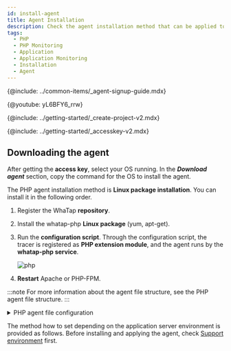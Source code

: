 ```yaml
---
id: install-agent
title: Agent Installation
description: Check the agent installation method that can be applied to the application server that runs in the PHP environment.
tags:
  - PHP
  - PHP Monitoring
  - Application
  - Application Monitoring
  - Installation
  - Agent
---
```



{@include: ../common-items/_agent-signup-guide.mdx}

{@youtube: yL6BFY6_rrw}

{@include: ../getting-started/_create-project-v2.mdx}

{@include: ../getting-started/_accesskey-v2.mdx}

## Downloading the agent

After getting the **access key**, select your OS running. In the **_Download agent_** section, copy the command for the OS to install the agent.

The PHP agent installation method is **Linux package installation**. You can install it in the following order.

1.  Register the WhaTap **repository**.

2.  Install the whatap-php **Linux package** (yum, apt-get).

3.  Run the **configuration script**. Through the configuration script, the tracer is registered as **PHP extension module**, and the agent runs by the **whatap-php service**.

    ![php](https://img.whatap.io/media/images/php.png)

4.  **Restart** Apache or PHP-FPM.

<!-- 상단 트레이서 등록 안내 개요 페이지로 옮길지 고민 -->

:::note
For more information about the agent file structure, see the PHP agent file structure.
:::

<details>
<summary>PHP agent file configuration</summary>

The PHP agent file consists of the tracer that extracts data for application monitoring and transfers the data to the WhaTap collection server, the agent that transfers the collected data to the server, and the installation script file that dynamically applies both tracer and agent.

-   _whatap\_`X.Y.Z`.so_<br/>
      This library is added as a PHP extension module that has been registered as a tracer to collect data and send the collected data to the agent. The extension modules are classified for each PHP API version and Zend Thread Safe support. Examples are as follows: 
    -   \*whatap_zts_20041225.so
          PHP 5.2, Zend Thread safe enable
    -   _whatap_20041225.so_\
          PHP 5.2, Non Thread Safe 

-   _whatap-php(whatap_php)_<br/>
      This program transfers the data delivered from the agent or tracer to UDP, to the collection server.

-   _/etc/init.d/whatap-php_<br/>
      Service script file.

-   _whatap_php_<br/>
      Service execution file.

-   _whatap.ini_<br/>
    In this file, the settings of the PHP extension module that collects data of the application server, the collection server address, and the project access key of the server are entered.

-   _template.ini_ <br/>
      Template file that is copied when creating _whatap.ini_.

-   _whatap-install-`yyyymmdd`.log_<br/>
      Log file generated during installation. The default storage path is _/usr/whata/php/logs_. The files are created by date. Only the logs for 7 days are kept by default.

-   _whatap-boot-`yyyymmdd`.log_<br/>
      Agent log file. The default storage path is _/usr/whata/php/logs_. The files are created by date. Only the logs for 7 days are kept by default.

-   _install.sh_<br/>
      Installation script. Proceed with the whatap-php service installation by installing the PHP extension module (_whatap.so_) to Apache or PHP-FPM. For more information, see [the following](agent-troubleshooting#extension-modul-manual-setting).

-   _WhaTap.php (sample.php)_<br/>
    API reference class (_/usr/whatap/php/lib/WhaTap.php_) to be used in the PHP source code, and the example source file (_sample.php_)

</details>

The method how to set depending on the application server environment is provided as follows. Before installing and applying the agent, check [Support environment](supported-spec) first.

<DocCardList/>
